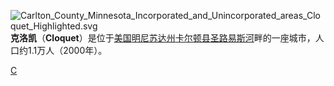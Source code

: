 [[File:Carlton_County_Minnesota_Incorporated_and_Unincorporated_areas_Cloquet_Highlighted.svg|right]]
'''克洛凯'''（'''Cloquet'''）是位于[[美国|美国]][[明尼苏达州|明尼苏达州]][[卡尔顿县_(明尼苏达州)|卡尔顿县]][[圣路易斯河|圣路易斯河]]畔的一座城市，人口约1.1万人（2000年）。

{{Minnesota-stub}}

[[Category:明尼苏达州城市|C]]